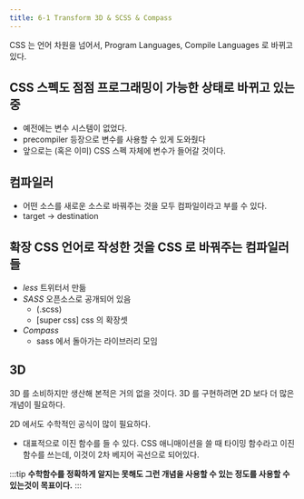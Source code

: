 ```yaml
---
title: 6-1 Transform 3D & SCSS & Compass
---
```




CSS 는 언어 차원을 넘어서, Program Languages, Compile Languages 로 바뀌고 있다.

## CSS 스펙도 점점 프로그래밍이 가능한 상태로 바뀌고 있는 중
- 예전에는 변수 시스템이 없었다.
- precompiler 등장으로 변수를 사용할 수 있게 도와줬다
- 앞으로는 (혹은 이미) CSS 스펙 자체에 변수가 들어갈 것이다.

## 컴파일러
- 어떤 소스를 새로운 소스로 바꿔주는 것을 모두 컴파일이라고 부를 수 있다.
- target → destination

## 확장 CSS 언어로 작성한 것을 CSS 로 바꿔주는 컴파일러들
- *less* 트위터서 만듦
- *SASS* 오픈소스로 공개되어 있음
    - (.scss)
    - [super css] css 의 확장셋
- *Compass*
    - sass 에서 돌아가는 라이브러리 모임

## 3D
3D 를 소비하지만 생산해 본적은 거의 없을 것이다.
3D 를 구현하려면 2D 보다 더 많은 개념이 필요하다.

2D 에서도 수학적인 공식이 많이 필요하다.
- 대표적으로 이진 함수를 들 수 있다.
    CSS 애니매이션을 쓸 때 타이밍 함수라고 이진 함수를 쓰는데,
이것이 2차 베지어 곡선으로 되어있다.

:::tip
**수학함수를 정확하게 알지는 못해도 그런 개념을 사용할 수 있는 정도를 사용할 수 있는것이 목표이다.**
:::
